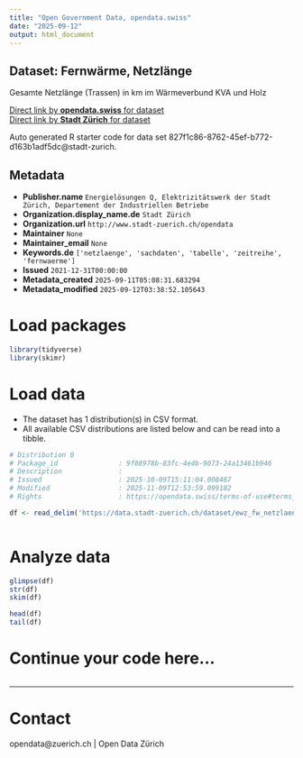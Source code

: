 ```yaml
---
title: "Open Government Data, opendata.swiss"
date: "2025-09-12"
output: html_document
---
```


## Dataset: Fernwärme, Netzlänge

Gesamte Netzlänge (Trassen) in km im Wärmeverbund KVA und Holz

[Direct link by **opendata.swiss** for dataset](https://opendata.swiss/de/dataset/fernwarme-netzlange1)<br>
[Direct link by **Stadt Zürich** for dataset](https://data.stadt-zuerich.ch/dataset/ewz_fw_netzlaenge_kva_und_holz)

Auto generated R starter code for data set 827f1c86-8762-45ef-b772-d163b1adf5dc@stadt-zurich.

## Metadata

- **Publisher.name** `Energielösungen Q, Elektrizitätswerk der Stadt Zürich, Departement der Industriellen Betriebe`
- **Organization.display_name.de** `Stadt Zürich`
- **Organization.url** `http://www.stadt-zuerich.ch/opendata`
- **Maintainer** `None`
- **Maintainer_email** `None`
- **Keywords.de** `['netzlaenge', 'sachdaten', 'tabelle', 'zeitreihe', 'fernwaerme']`
- **Issued** `2021-12-31T00:00:00`
- **Metadata_created** `2025-09-11T05:08:31.683294`
- **Metadata_modified** `2025-09-12T03:38:52.105643`


# Load packages

```r

library(tidyverse)
library(skimr)

```

# Load data

-   The dataset has 1 distribution(s) in CSV format.
-   All available CSV distributions are listed below and can be read into a tibble.

```r

# Distribution 0
# Package_id               : 9f88978b-83fc-4e4b-9073-24a13461b946
# Description              : 
# Issued                   : 2025-10-09T15:11:04.008467
# Modified                 : 2025-11-09T12:53:59.099182
# Rights                   : https://opendata.swiss/terms-of-use#terms_open

df <- read_delim('https://data.stadt-zuerich.ch/dataset/ewz_fw_netzlaenge_kva_und_holz/download/ewz_fw_netzlaenge_kva_und_holz.csv')



```

# Analyze data

```r

glimpse(df)
str(df)
skim(df)

head(df)
tail(df)

```

# Continue your code here...

```r

```

------------------------------------------------------------------------

# Contact

opendata@zuerich.ch | Open Data Zürich
